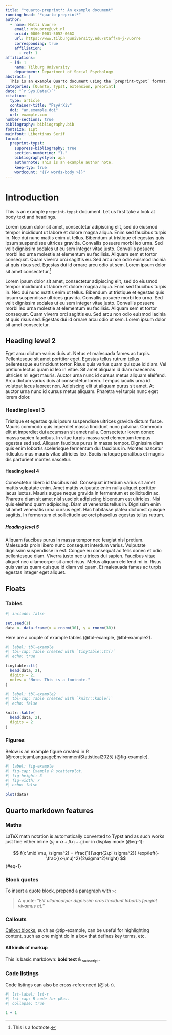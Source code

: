 ```yaml
---
title: "*quarto-preprint*: An example document"
running-head: "*quarto-preprint*"
author:
  - name: Matti Vuorre
    email: mjvuorre@uvt.nl
    orcid: 0000-0001-5052-066X
    url: https://www.tilburguniversity.edu/staff/m-j-vuorre
    corresponding: true
    affiliation:
      - ref: 1
affiliations:
  - id: 1
    name: Tilburg University
    department: Department of Social Psychology
abstract: |
  This is an example Quarto document using the `preprint-typst` format.
categories: [Quarto, Typst, extension, preprint]
date: "`r Sys.Date()`"
citation:
  type: article
  container-title: "PsyArXiv"
  doi: "an.example.doi"
  url: example.com
number-sections: true
bibliography: bibliography.bib
fontsize: 11pt
mainfont: Libertinus Serif
format:
  preprint-typst:
    suppress-bibliography: true
    section-numbering: "1."
    bibliographystyle: apa
    authornote: This is an example author note.
    keep-typ: true
    wordcount: "{{< words-body >}}"
---
```


# Introduction

This is an example `preprint-typst` document. Let us first take a look at body text and headings.

Lorem ipsum dolor sit amet, consectetur adipiscing elit, sed do eiusmod tempor incididunt ut labore et dolore magna aliqua. Enim sed faucibus turpis in. Nec dui nunc mattis enim ut tellus. Bibendum ut tristique et egestas quis ipsum suspendisse ultrices gravida. Convallis posuere morbi leo urna. Sed velit dignissim sodales ut eu sem integer vitae justo. Convallis posuere morbi leo urna molestie at elementum eu facilisis. Aliquam sem et tortor consequat. Quam viverra orci sagittis eu. Sed arcu non odio euismod lacinia at quis risus sed. Egestas dui id ornare arcu odio ut sem. Lorem ipsum dolor sit amet consectetur.[^fn-1]

[^fn-1]: This is a footnote.

Lorem ipsum dolor sit amet, consectetur adipiscing elit, sed do eiusmod tempor incididunt ut labore et dolore magna aliqua. Enim sed faucibus turpis in. Nec dui nunc mattis enim ut tellus. Bibendum ut tristique et egestas quis ipsum suspendisse ultrices gravida. Convallis posuere morbi leo urna. Sed velit dignissim sodales ut eu sem integer vitae justo. Convallis posuere morbi leo urna molestie at elementum eu facilisis. Aliquam sem et tortor consequat. Quam viverra orci sagittis eu. Sed arcu non odio euismod lacinia at quis risus sed. Egestas dui id ornare arcu odio ut sem. Lorem ipsum dolor sit amet consectetur.

## Heading level 2

Eget arcu dictum varius duis at. Netus et malesuada fames ac turpis. Pellentesque sit amet porttitor eget. Egestas tellus rutrum tellus pellentesque eu tincidunt tortor. Risus quis varius quam quisque id diam. Vel pretium lectus quam id leo in vitae. Sit amet aliquam id diam maecenas ultricies mi eget mauris. Auctor urna nunc id cursus metus aliquam eleifend. Arcu dictum varius duis at consectetur lorem. Tempus iaculis urna id volutpat lacus laoreet non. Adipiscing elit ut aliquam purus sit amet. At auctor urna nunc id cursus metus aliquam. Pharetra vel turpis nunc eget lorem dolor.

### Heading level 3

Tristique et egestas quis ipsum suspendisse ultrices gravida dictum fusce. Mauris commodo quis imperdiet massa tincidunt nunc pulvinar. Commodo elit at imperdiet dui accumsan sit amet nulla. Consectetur lorem donec massa sapien faucibus. In vitae turpis massa sed elementum tempus egestas sed sed. Aliquam faucibus purus in massa tempor. Dignissim diam quis enim lobortis scelerisque fermentum dui faucibus in. Montes nascetur ridiculus mus mauris vitae ultricies leo. Sociis natoque penatibus et magnis dis parturient montes nascetur.

#### Heading level 4

Consectetur libero id faucibus nisl. Consequat interdum varius sit amet mattis vulputate enim. Amet mattis vulputate enim nulla aliquet porttitor lacus luctus. Mauris augue neque gravida in fermentum et sollicitudin ac. Pharetra diam sit amet nisl suscipit adipiscing bibendum est ultricies. Nisi quis eleifend quam adipiscing. Diam ut venenatis tellus in. Dignissim enim sit amet venenatis urna cursus eget. Hac habitasse platea dictumst quisque sagittis. In fermentum et sollicitudin ac orci phasellus egestas tellus rutrum.

##### Heading level 5

Aliquam faucibus purus in massa tempor nec feugiat nisl pretium. Malesuada proin libero nunc consequat interdum varius. Vulputate dignissim suspendisse in est. Congue eu consequat ac felis donec et odio pellentesque diam. Viverra justo nec ultrices dui sapien. Faucibus vitae aliquet nec ullamcorper sit amet risus. Metus aliquam eleifend mi in. Risus quis varius quam quisque id diam vel quam. Et malesuada fames ac turpis egestas integer eget aliquet.

## Floats

### Tables

```r
#| include: false

set.seed(1)
data <- data.frame(x = rnorm(30), y = rnorm(30))
```

Here are a couple of example tables (@tbl-example, @tbl-example2).

```r
#| label: tbl-example
#| tbl-cap: Table created with `tinytable::tt()`
#| echo: true

tinytable::tt(
  head(data, 2),
  digits = 2,
  notes = "Note. This is a footnote."
)
```

```r
#| label: tbl-example2
#| tbl-cap: Table created with `knitr::kable()`
#| echo: false

knitr::kable(
  head(data, 2),
  digits = 2
)
```

### Figures

Below is an example figure created in R [@rcoreteamLanguageEnvironmentStatistical2025] (@fig-example).

```r
#| label: fig-example
#| fig-cap: Example R scatterplot.
#| fig-height: 3
#| fig-width: 7
#| echo: false

plot(data)
```

## Quarto markdown features

### Maths

LaTeX math notation is automatically converted to Typst and as such works just fine either inline ($y_i = \alpha + \beta x_i + \epsilon_i$) or in display mode (@eq-1):

$$
f(x \mid \mu, \sigma^2) = \frac{1}{\sqrt{2\pi \sigma^2}} \exp\left(-\frac{(x-\mu)^2}{2\sigma^2}\right)
$$ {#eq-1}

### Block quotes

To insert a quote block, prepend a paragraph with `>`:

>A quote: "*Elit ullamcorper dignissim cras tincidunt lobortis feugiat vivamus at.*"

### Callouts

[Callout blocks](https://quarto.org/docs/authoring/callouts.html), such as @tip-example, can be useful for highlighting content, such as one might do in a box that defines key terms, etc.

::: {#tip-example .callout-tip}
#### All kinds of markup
This is basic markdown: **bold text** & ~subscript~.
:::

### Code listings

Code listings can also be cross-referenced (@lst-r).

```r
#| lst-label: lst-r
#| lst-cap: R code for pRos.
#| collapse: true

1 + 1
```
